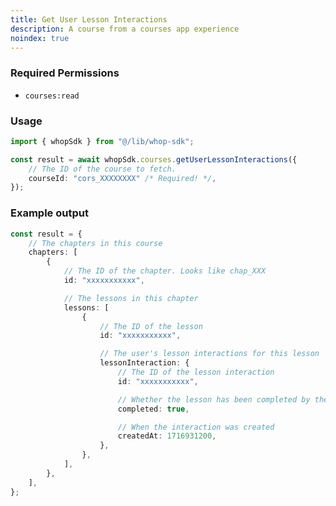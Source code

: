 ```yaml
---
title: Get User Lesson Interactions
description: A course from a courses app experience
noindex: true
---
```



### Required Permissions
 - `courses:read`

### Usage

```typescript
import { whopSdk } from "@/lib/whop-sdk";

const result = await whopSdk.courses.getUserLessonInteractions({
	// The ID of the course to fetch.
	courseId: "cors_XXXXXXXX" /* Required! */,
});

```

### Example output

```typescript
const result = {
	// The chapters in this course
	chapters: [
		{
			// The ID of the chapter. Looks like chap_XXX
			id: "xxxxxxxxxxx",

			// The lessons in this chapter
			lessons: [
				{
					// The ID of the lesson
					id: "xxxxxxxxxxx",

					// The user's lesson interactions for this lesson
					lessonInteraction: {
						// The ID of the lesson interaction
						id: "xxxxxxxxxxx",

						// Whether the lesson has been completed by the user
						completed: true,

						// When the interaction was created
						createdAt: 1716931200,
					},
				},
			],
		},
	],
};

```
